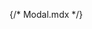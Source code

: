 {/* Modal.mdx */}
 
 

<Title  /> 

<Subtitle />

## Basic modal

You should use specific components for modal content: `ModalTitle`, `ModalContent`, and `ModalActions`.

You can use check each component in the storybook to see how they work.

<Canvas of={ModalStories.Primary} withToolbar layout='centered'/>

## API

<ArgTypes sort='alpha' />

<ForwardRefNote />